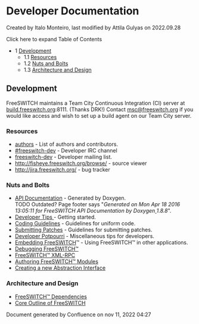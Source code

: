 
# Developer Documentation 

 Created by  Italo Monteiro, last modified by  Attila Gulyas on 2022.09.28

Click here to expand Table of Contents

* 1 [Development](#development)  
   * 1.1 [Resources](#development)  
   * 1.2 [Nuts and Bolts](#development)  
   * 1.3 [Architecture and Design](#architecture-and-design)

## Development

FreeSWITCH maintains a Team City Continuous Integration (CI) server at [build.freeswitch.org](http://build.freeswitch.org):8111\. (Thanks DRK!) Contact [msc@freeswitch.org](mailto:msc@freeswitch.org) if you would like access and wish to set up a build agent on our Team City server.

### Resources

* [authors](http://fisheye.freeswitch.org/browse/freeswitch-authors/authors?r=HEAD) \- List of authors and contributors.
* [#freeswitch-dev](irc://irc.freenode.net/freeswitch-dev) \- Developer IRC channel
* [freeswitch-dev](http://lists.freeswitch.org/mailman/listinfo/freeswitch-dev) \- Developer mailing list.
* <http://fisheye.freeswitch.org/browse/> \- source viewer
* <http://jira.freeswitch.org/> \- bug tracker

### Nuts and Bolts

* [API Documentation](http://docs.freeswitch.org/) \- Generated by Doxygen.  
TODO Outdated? Page footer says "_Generated on Mon Apr 18 2016 13:05:11 for FreeSWITCH API Documentation by Doxygen[ ](http://www.doxygen.org/index.html)_ _1.8.8_".
* [Developer Tips ](../Community/Contributing-Code/Tips-For-Using-Git_1048694.mdx#xkcd)\- Getting started.
* [Coding Guidelines](../Community/Contributing-Code/Coding-Guidelines_6586862.mdx#c) \- Guidelines for uniform code.
* [Submitting Patches](../Community/Contributing-Code/Pull-Requests_3966501.mdx#about) \- Guidelines for submitting patches.
* [Developer Potpourri](../Community/Contributing-Code/Creating-New-Modules/Developer-Potpourri_9634426.mdx#about) \- Miscellaneous tips for developers.
* [Embedding FreeSWITCH](./Embedding-FreeSWITCH/index.mdx#php)™ - Using FreeSWITCH™ in other applications.
* [Debugging FreeSWITCH™](../Troubleshooting-Debugging/Debugging-Freeswitch_9633850.mdx#about)
* [FreeSWITCH™ XML-RPC](../Configuration/FreeSWITCH-XML-RPC_13173038.mdx#--)
* [Authoring FreeSWITCH™ Modules](../Modules/index.mdx#about)
* [Creating a new Abstraction Interface](../Community/Contributing-Code/Creating-New-Modules/Abstraction-Interface_9634475.mdx#about)

### Architecture and Design

* [FreeSWITCH™ Dependencies](https://freeswitch.org/confluence/display/FAH/FreeSWITCH+Dependencies)
* [Core Outline of FreeSWITCH](../[DEAD/Core-Outline_1048880.mdx#about)

Document generated by Confluence on nov 11, 2022 04:27
